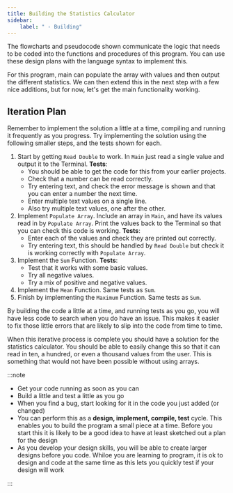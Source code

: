 ```yaml
---
title: Building the Statistics Calculator
sidebar:
    label: " - Building"
---
```


The flowcharts and pseudocode shown communicate the logic that needs to be coded into the functions and procedures of this program. You can use these design plans with the language syntax to implement this.

For this program, main can populate the array with values and then output the different statistics. We can then extend this in the next step with a few nice additions, but for now, let's get the main functionality working.

## Iteration Plan

Remember to implement the solution a little at a time, compiling and running it frequently as you progress. Try implementing the solution using the following smaller steps, and the tests shown for each.

1. Start by getting `Read Double` to work. In `Main` just read a single value and output it to the Terminal. **Tests**:
    - You should be able to get the code for this from your earlier projects.
    - Check that a number can be read correctly.
    - Try entering text, and check the error message is shown and that you can enter a number the next time.
    - Enter multiple text values on a single line.
    - Also try multiple text values, one after the other.
2. Implement `Populate Array`. Include an array in `Main`, and have its values read in by `Populate Array`. Print the values back to the Terminal so that you can check this code is working. **Tests**:
    - Enter each of the values and check they are printed out correctly.
    - Try entering text, this should be handled by `Read Double` but check it is working correctly with `Populate Array`.
3. Implement the `Sum` Function. **Tests**:
    - Test that it works with some basic values.
    - Try all negative values.
    - Try a mix of positive and negative values.
4. Implement the `Mean` Function. Same tests as `Sum`.
5. Finish by implementing the `Maximum` Function. Same tests as `Sum`.

By building the code a little at a time, and running tests as you go, you will have less code to search when you do have an issue. This makes it easier to fix those little errors that are likely to slip into the code from time to time.

When this iterative process is complete you should have a solution for the statistics calculator. You should be able to easily change this so that it can read in ten, a hundred, or even a thousand values from the user. This is something that would not have been possible without using arrays.

:::note

- Get your code running as soon as you can
- Build a little and test a little as you go
- When you find a bug, start looking for it in the code you just added (or changed)
- You can perform this as a **design, implement, compile, test** cycle. This enables you to build the program a small piece at a time. Before you start this it is likely to be a good idea to have at least sketched out a plan for the design
- As you develop your design skills, you will be able to create larger designs before you code. Whiloe you are learning to program, it is ok to design and code at the same time as this lets you quickly test if your design will work

:::
